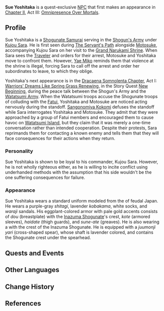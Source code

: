 {{Meta
<!-- REMOVE THIS TEMPLATE AFTER ADDING MISSING INFO -->
|missing_NPC_profile  = yes
}}
{{Character Infobox
|type             = Quest NPC
|image            = NPC Sue Yoshitaka.jpg
|region           = Inazuma
|affiliation      = Shogun's Army
|affiliation2     = Tenryou Commission
|title            = Shogunate Samurai
|voiceEN          = [[imdb:nm8538323|Paul Cartwright]]<ref name="Paul Cartwright">Paul Cartwright: [https://www.paulcartwrightvo.com/ EN VA's Website]</ref>
}}
'''Sue Yoshitaka''' is a quest-exclusive [[NPC]] that first makes an appearance in [[Chapter II]], Act III: [[Omnipresence Over Mortals]].

==Profile==
Sue Yoshitaka is a [[Shogunate Samurai]] serving in the [[Shogun's Army]] under [[Kujou Sara]]. He is first seen during [[The Servant's Path]] alongside [[Motosuke]], accompanying Kujou Sara on her visit to the [[Grand Narukami Shrine]]. When Sara sees the [[Traveler]] and orders for their arrest, Motosuke and Yoshitaka move to confront them. However, [[Yae Miko]] reminds them that violence at the shrine is illegal, forcing Sara to call off the arrest and order her subordinates to leave, to which they oblige.

Yoshitaka's next appearance is in the [[Dracaena Somnolenta Chapter]], Act I: [[Warriors' Dreams Like Spring Grass Renewing]], in the Story Quest [[New Beginning]], during the peace talk between the Shogun's Army and the [[Watatsumi Army]]. When the Watatsumi troops accuse the Shogunate troops of colluding with the [[Fatui]], Yoshitaka and Motosuke are noticed acting nervously during the standoff. [[Sangonomiya Kokomi]] defuses the standoff while Sara interrogates Yoshitaka and Motosuke. They admit that they were approached by a group of Fatui members and encouraged them to cause havoc on [[Watatsumi Island]], but they claim that it was merely a one-time conversation rather than intended cooperation. Despite their protests, Sara reprimands them for contacting a known enemy and tells them that they will face consequences for their actions when they return.

===Personality===
Sue Yoshitaka is shown to be loyal to his commander, Kujou Sara. However, he is not wholly righteous either, as he is willing to incite conflict using underhanded methods with the assumption that his side wouldn't be the one suffering consequences for failure.

===Appearance===
Sue Yoshitaka wears a standard uniform modeled from the {{Lang|''ashigaru''|ja=足軽}} of feudal Japan. He wears a purple-gray ''shitagi'', lavender ''kobakama'', white socks, and ''waraji'' sandals. His eggplant-colored armor with pale gold accents consists of ''dou'' (breastplate) with the [[Inazuma Shogunate]]'s crest, ''kote'' (armored sleeves), ''haidate'' (thigh guards), and ''sune-ate'' (greaves). He is also wearing a {{Lang|''jingasa''|ja=陣笠}} with the crest of the Inazuma Shogunate. He is equipped with a ''juumonji yari'' (cross-shaped spear), whose shaft is lavender colored, and contains the Shogunate crest under the spearhead.

==Quests and Events==
{{Quests and Events}}

==Other Languages==
{{Other Languages
|default_hidden = 1
|en      = Sue Yoshitaka
|zhs     = 陶义隆
|zhs_rm  = Táo Yìlóng
|zht     = 陶義隆
|zht_rm  = Táo Yìlóng
|ja      = 陶義隆
|ja_rm   = Sue Yoshitaka
|ko      = 스에 요시타카
|ko_rm   = Seue Yositaka
|es      = Sue Yoshitaka
|fr      = Sue Yoshitaka
|ru      = Суэ Ёситака
|th      = Sue Yoshitaka
|vi      = Sue Yoshitaka
|de      = Sue Yoshitaka
|id      = Sue Yoshitaka
|pt      = Sue Yoshitaka
|tr      = Sue Yoshitaka
|it      = Sue Yoshitaka
}}

==Change History==
{{Change History|2.1}}

==References==
{{Reflist}}